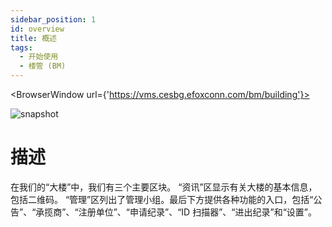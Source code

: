 ---
sidebar_position: 1
id: overview
title: 概述
tags:
  - 开始使用
  - 楼管 (BM)
---


<BrowserWindow url={'https://vms.cesbg.efoxconn.com/bm/building'}>

![snapshot](../../assets/bm/bm-overview-zh-hant.png)

</BrowserWindow>

# 描述

在我们的“大楼”中，我们有三个主要区块。 “资讯”区显示有关大楼的基本信息，包括二维码。 “管理”区列出了管理小组。最后下方提供各种功能的入口，包括“公告”、“承揽商”、“注册单位”、“申请纪录”、“ID 扫描器”、“进出纪录”和“设置”。